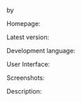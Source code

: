 '''{{{name}}}'''

by ''{{{author}}}''

Homepage: {{{website}}}

Latest version: {{{version}}}

Development language: {{{devlanguage}}}

User Interface: {{{ui}}}

Screenshots: {{{screenshots}}}

Description: {{{description}}}